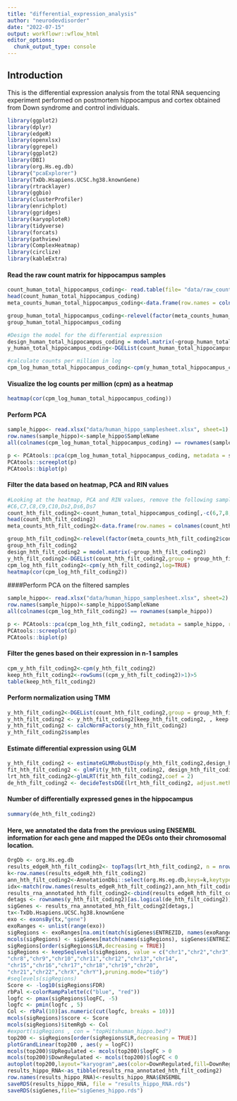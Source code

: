 ```yaml
---
title: "differential_expression_analysis"
author: "neurodevdisorder"
date: "2022-07-15"
output: workflowr::wflow_html
editor_options:
  chunk_output_type: console
---
```




## Introduction

This is the differential expression analysis from the total RNA sequencing experiment performed on postmortem hippocampus and cortex obtained from Down syndrome and control individuals.


```r
library(ggplot2)
library(dplyr)
library(edgeR)
library(openxlsx)
library(ggrepel)
library(ggplot2)
library(DBI)
library(org.Hs.eg.db)
library("pcaExplorer")
library(TxDb.Hsapiens.UCSC.hg38.knownGene)
library(rtracklayer)
library(ggbio)
library(clusterProfiler)
library(enrichplot)
library(ggridges)
library(karyoploteR)
library(tidyverse)
library(forcats)
library(pathview)
library(ComplexHeatmap)
library(circlize)
library(kableExtra)
```

#### Read the raw count matrix for hippocampus samples
```r
count_human_total_hippocampus_coding<- read.table(file= "data/raw_counts_human_hippo_matrix_coding.txt", header=T, row.names=1)
head(count_human_total_hippocampus_coding)
meta_counts_human_total_hippocampus_coding<-data.frame(row.names = colnames(count_human_total_hippocampus_coding),condition_human_total_hippocampus_coding=c("Cont","Cont","Cont","Cont","Cont","Cont","Cont","Cont","Cont","Cont","Cont","DS","DS","DS","DS","DS","DS","DS","DS","DS"))
```


```r
group_human_total_hippocampus_coding<-relevel(factor(meta_counts_human_total_hippocampus_coding$condition_human_total_hippocampus_coding),ref="Cont")
group_human_total_hippocampus_coding
```


```r
#Design the model for the differential expression
design_human_total_hippocampus_coding = model.matrix(~group_human_total_hippocampus_coding)
y_human_total_hippocampus_coding<-DGEList(count_human_total_hippocampus_coding,group = group_human_total_hippocampus_coding)
```


```r
#calculate counts per million in log
cpm_log_human_total_hippocampus_coding<-cpm(y_human_total_hippocampus_coding,log=TRUE)
```

#### Visualize the log counts per million (cpm) as a heatmap
```r
heatmap(cor(cpm_log_human_total_hippocampus_coding))
```

#### Perform PCA
```r
sample_hippo<- read.xlsx("data/human_hippo_samplesheet.xlsx", sheet=1)
row.names(sample_hippo)<-sample_hippo$SampleName
all(colnames(cpm_log_human_total_hippocampus_coding) == rownames(sample_hippo))
```


```r
p <- PCAtools::pca(cpm_log_human_total_hippocampus_coding, metadata = sample_hippo, removeVar = 0.1)
PCAtools::screeplot(p)
PCAtools::biplot(p)
```

#### Filter the data based on heatmap, PCA and RIN values
```r
#Looking at the heatmap, PCA and RIN values, remove the following samples:
#C6,C7,C8,C9,C10,Ds2,Ds6,Ds7
count_hth_filt_coding2<-count_human_total_hippocampus_coding[,-c(6,7,8,9,10,13,17,18)]
head(count_hth_filt_coding2)
meta_counts_hth_filt_coding2<-data.frame(row.names = colnames(count_hth_filt_coding2),condition_hth_filt_coding2=c("Cont","Cont","Cont","Cont","Cont","Cont","DS","DS","DS","DS","DS","DS"))
```


```r
group_hth_filt_coding2<-relevel(factor(meta_counts_hth_filt_coding2$condition_hth_filt_coding2),ref="Cont")
group_hth_filt_coding2
design_hth_filt_coding2 = model.matrix(~group_hth_filt_coding2)
y_hth_filt_coding2<-DGEList(count_hth_filt_coding2,group = group_hth_filt_coding2)
cpm_log_hth_filt_coding2<-cpm(y_hth_filt_coding2,log=TRUE)
heatmap(cor(cpm_log_hth_filt_coding2))
```

####Perform PCA on the filtered samples
```r
sample_hippo<- read.xlsx("data/human_hippo_samplesheet.xlsx", sheet=2)
row.names(sample_hippo)<-sample_hippo$SampleName
all(colnames(cpm_log_hth_filt_coding2) == rownames(sample_hippo))
```


```r
p <- PCAtools::pca(cpm_log_hth_filt_coding2, metadata = sample_hippo, removeVar = 0.1)
PCAtools::screeplot(p)
PCAtools::biplot(p)
```

#### Filter the genes based on their expression in n-1 samples
```r
cpm_y_hth_filt_coding2<-cpm(y_hth_filt_coding2)
keep_hth_filt_coding2<-rowSums((cpm_y_hth_filt_coding2)>1)>5
table(keep_hth_filt_coding2)
```

#### Perform normalization using TMM
```r
y_hth_filt_coding2<-DGEList(count_hth_filt_coding2,group = group_hth_filt_coding2)
y_hth_filt_coding2 <- y_hth_filt_coding2[keep_hth_filt_coding2, , keep.lib.sizes=FALSE]
y_hth_filt_coding2 <- calcNormFactors(y_hth_filt_coding2)
y_hth_filt_coding2$samples
```

#### Estimate differential expression using GLM
```r
y_hth_filt_coding2 <- estimateGLMRobustDisp(y_hth_filt_coding2,design_hth_filt_coding2, verbose = TRUE)
fit_hth_filt_coding2 <- glmFit(y_hth_filt_coding2, design_hth_filt_coding2)
lrt_hth_filt_coding2<-glmLRT(fit_hth_filt_coding2,coef = 2)
de_hth_filt_coding2 <- decideTestsDGE(lrt_hth_filt_coding2, adjust.method="BH", p.value = 0.05)
```

#### Number of differentially expressed genes in the hippocampus
```r
summary(de_hth_filt_coding2)
```


#### Here, we annotated the data from the previous using ENSEMBL information for each gene and mapped the DEGs onto their chromosomal location.

```r
OrgDb <- org.Hs.eg.db
results_edgeR_hth_filt_coding2<- topTags(lrt_hth_filt_coding2, n = nrow(count_hth_filt_coding2), sort.by = "none")
k<-row.names(results_edgeR_hth_filt_coding2)
ann_hth_filt_coding2<-AnnotationDbi::select(org.Hs.eg.db,keys=k,keytype = "ENSEMBL",columns=c("ENTREZID","SYMBOL","GENENAME","CHR","UNIPROT","ALIAS","GENENAME"))
idx<-match(row.names(results_edgeR_hth_filt_coding2),ann_hth_filt_coding2$ENSEMBL)
results_rna_annotated_hth_filt_coding2<-cbind(results_edgeR_hth_filt_coding2,ann_hth_filt_coding2[idx,])
detags <- rownames(y_hth_filt_coding2)[as.logical(de_hth_filt_coding2)]
sigGenes <- results_rna_annotated_hth_filt_coding2[detags,]
tx<-TxDb.Hsapiens.UCSC.hg38.knownGene
exo <- exonsBy(tx,"gene")
exoRanges <- unlist(range(exo))
sigRegions <- exoRanges[na.omit(match(sigGenes$ENTREZID, names(exoRanges)))]
mcols(sigRegions) <- sigGenes[match(names(sigRegions), sigGenes$ENTREZID),]
sigRegions[order(sigRegions$LR,decreasing = TRUE)]
sigRegions <- keepSeqlevels(sigRegions, value = c("chr1","chr2","chr3","chr4","chr5","chr6","chr7",
"chr8","chr9","chr10","chr11","chr12","chr13","chr14",
"chr15","chr16","chr17","chr18","chr19","chr20",
"chr21","chr22","chrX","chrY"),pruning.mode="tidy")
#seqlevels(sigRegions)
Score <- -log10(sigRegions$FDR)
rbPal <-colorRampPalette(c("blue", "red"))
logfc <- pmax(sigRegions$logFC, -5)
logfc <- pmin(logfc , 5)
Col <- rbPal(10)[as.numeric(cut(logfc, breaks = 10))]
mcols(sigRegions)$score <- Score
mcols(sigRegions)$itemRgb <- Col
#export(sigRegions , con = "topHitshuman_hippo.bed")
top200 <- sigRegions[order(sigRegions$LR,decreasing = TRUE)]
plotGrandLinear(top200 , aes(y = logFC))
mcols(top200)$UpRegulated <- mcols(top200)$logFC > 0
mcols(top200)$DownRegulated <- mcols(top200)$logFC < 0
autoplot(top200,layout="karyogram",aes(color=DownRegulated,fill=DownRegulated))
results_hippo_RNA<-as_tibble(results_rna_annotated_hth_filt_coding2)
row.names(results_hippo_RNA)<-results_hippo_RNA$ENSEMBL
saveRDS(results_hippo_RNA, file = "results_hippo_RNA.rds")
saveRDS(sigGenes,file="sigGenes_hippo.rds")
```
